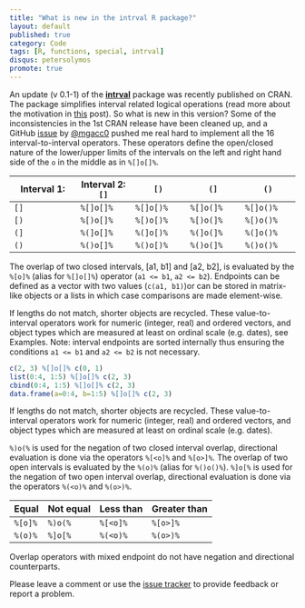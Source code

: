 ```yaml
---
title: "What is new in the intrval R package?"
layout: default
published: true
category: Code
tags: [R, functions, special, intrval]
disqus: petersolymos
promote: true
---
```


An update (v 0.1-1) of the [**intrval**](https://github.com/psolymos/intrval) package was recently published on CRAN. The package simplifies interval related logical operations (read more about the motivation in [this](http://peter.solymos.org/code/2016/12/02/relational-operators-for-intervals-with-the-intrval-r-package.html) post).
So what is new in this version? Some of the inconsistencies in the 1st CRAN release have been cleaned up, and a GitHub [issue](https://github.com/psolymos/intrval/issues/6) by [@mgacc0](https://github.com/mgacc0) pushed me real hard to implement all the 16 
interval-to-interval operators.
These operators define the open/closed nature of the lower/upper
limits of the intervals on the left and right hand side of the `o`
in the middle as in `%[]o[]%`.

Interval 1:  | Interval 2: `[]` |  `[)` |  `(]` |  `()`
-----------------|--------------|--------------|--------------|--------------
`[]` | `%[]o[]%`    | `%[]o[)%`    | `%[]o(]%`    | `%[]o()%`
`[)` | `%[)o[]%`    | `%[)o[)%`    | `%[)o(]%`    | `%[)o()%`
`(]` | `%(]o[]%`    | `%(]o[)%`    | `%(]o(]%`    | `%(]o()%`
`()` | `%()o[]%`    | `%()o[)%`    | `%()o(]%`    | `%()o()%`

The overlap of two closed intervals, [a1, b1] and [a2, b2],
is evaluated by the `%[o]%` (alias for `%[]o[]%`)
operator (`a1 <= b1`, `a2 <= b2`).
Endpoints can be defined as a vector with two values
(`c(a1, b1)`)or can be stored in matrix-like objects or a lists
in which case comparisons are made element-wise.

If lengths do not match, shorter objects are recycled.
These value-to-interval operators work for numeric (integer, real)
and ordered vectors, and object types which are measured at
least on ordinal scale (e.g. dates), see Examples.
Note: interval endpoints
are sorted internally thus ensuring the conditions
`a1 <= b1` and `a2 <= b2` is not necessary.

```R
c(2, 3) %[]o[]% c(0, 1)
list(0:4, 1:5) %[]o[]% c(2, 3)
cbind(0:4, 1:5) %[]o[]% c(2, 3)
data.frame(a=0:4, b=1:5) %[]o[]% c(2, 3)
```

If lengths do not match, shorter objects are recycled.
These value-to-interval operators work for numeric (integer, real)
and ordered vectors, and object types which are measured at
least on ordinal scale (e.g. dates).

`%)o(%` is used for the negation of two closed interval overlap,
directional evaluation is done via the operators
`%[<o]%` and `%[o>]%`.
The overlap of two open intervals
is evaluated by the `%(o)%` (alias for `%()o()%`).
`%]o[%` is used for the negation of two open interval overlap,
directional evaluation is done via the operators
`%(<o)%` and `%(o>)%`.

Equal     | Not equal  | Less than  | Greater than
----------|------------|------------|----------------
 `%[o]%`  | `%)o(%`    | `%[<o]%`   | `%[o>]%`
 `%(o)%`  | `%]o[%`    | `%(<o)%`   | `%(o>)%`

Overlap operators with mixed endpoint do not have
negation and directional counterparts.

Please leave a comment or use the [issue tracker](https://github.com/psolymos/intrval/issues)
to provide feedback or report a problem.

